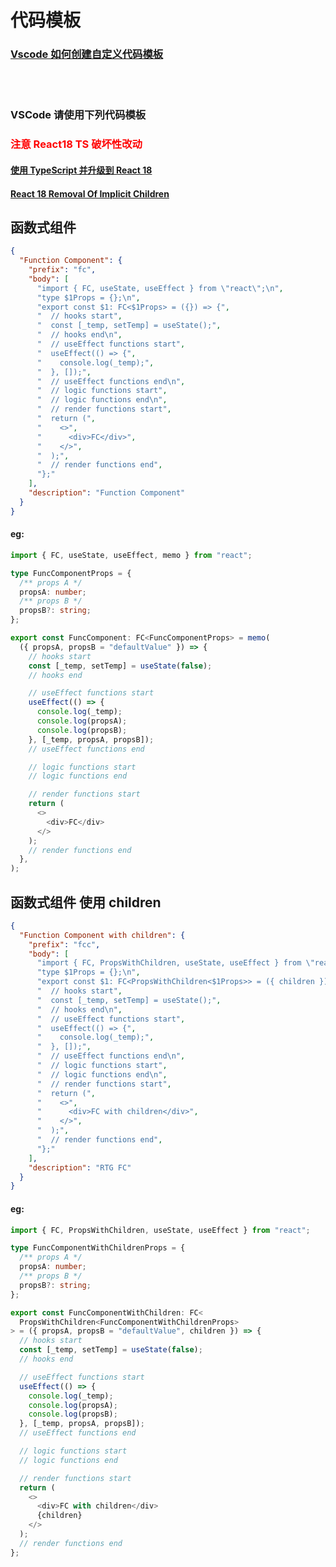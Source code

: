 
<Meta title="规约/代码模板" />

# 代码模板

### [Vscode 如何创建自定义代码模板](https://blog.csdn.net/u013175208/article/details/107462598?spm=1001.2014.3001.5501)

<br />
<br />

### VSCode 请使用下列代码模板

### <font color='red'>注意 React18 TS 破坏性改动</font>

#### [使用 TypeScript 并升级到 React 18](https://github.com/flytam/blog/issues/29)

#### [React 18 Removal Of Implicit Children](https://solverfox.dev/writing/no-implicit-children/)

## 函数式组件

```json
{
  "Function Component": {
    "prefix": "fc",
    "body": [
      "import { FC, useState, useEffect } from \"react\";\n",
      "type $1Props = {};\n",
      "export const $1: FC<$1Props> = ({}) => {",
      "  // hooks start",
      "  const [_temp, setTemp] = useState();",
      "  // hooks end\n",
      "  // useEffect functions start",
      "  useEffect(() => {",
      "    console.log(_temp);",
      "  }, []);",
      "  // useEffect functions end\n",
      "  // logic functions start",
      "  // logic functions end\n",
      "  // render functions start",
      "  return (",
      "    <>",
      "      <div>FC</div>",
      "    </>",
      "  );",
      "  // render functions end",
      "};"
    ],
    "description": "Function Component"
  }
}
```

#### eg:

```ts
import { FC, useState, useEffect, memo } from "react";

type FuncComponentProps = {
  /** props A */
  propsA: number;
  /** props B */
  propsB?: string;
};

export const FuncComponent: FC<FuncComponentProps> = memo(
  ({ propsA, propsB = "defaultValue" }) => {
    // hooks start
    const [_temp, setTemp] = useState(false);
    // hooks end

    // useEffect functions start
    useEffect(() => {
      console.log(_temp);
      console.log(propsA);
      console.log(propsB);
    }, [_temp, propsA, propsB]);
    // useEffect functions end

    // logic functions start
    // logic functions end

    // render functions start
    return (
      <>
        <div>FC</div>
      </>
    );
    // render functions end
  },
);
```

## 函数式组件 使用 children

```json
{
  "Function Component with children": {
    "prefix": "fcc",
    "body": [
      "import { FC, PropsWithChildren, useState, useEffect } from \"react\";\n",
      "type $1Props = {};\n",
      "export const $1: FC<PropsWithChildren<$1Props>> = ({ children }) => {",
      "  // hooks start",
      "  const [_temp, setTemp] = useState();",
      "  // hooks end\n",
      "  // useEffect functions start",
      "  useEffect(() => {",
      "    console.log(_temp);",
      "  }, []);",
      "  // useEffect functions end\n",
      "  // logic functions start",
      "  // logic functions end\n",
      "  // render functions start",
      "  return (",
      "    <>",
      "      <div>FC with children</div>",
      "    </>",
      "  );",
      "  // render functions end",
      "};"
    ],
    "description": "RTG FC"
  }
}
```

#### eg:

```ts
import { FC, PropsWithChildren, useState, useEffect } from "react";

type FuncComponentWithChildrenProps = {
  /** props A */
  propsA: number;
  /** props B */
  propsB?: string;
};

export const FuncComponentWithChildren: FC<
  PropsWithChildren<FuncComponentWithChildrenProps>
> = ({ propsA, propsB = "defaultValue", children }) => {
  // hooks start
  const [_temp, setTemp] = useState(false);
  // hooks end

  // useEffect functions start
  useEffect(() => {
    console.log(_temp);
    console.log(propsA);
    console.log(propsB);
  }, [_temp, propsA, propsB]);
  // useEffect functions end

  // logic functions start
  // logic functions end

  // render functions start
  return (
    <>
      <div>FC with children</div>
      {children}
    </>
  );
  // render functions end
};
```
